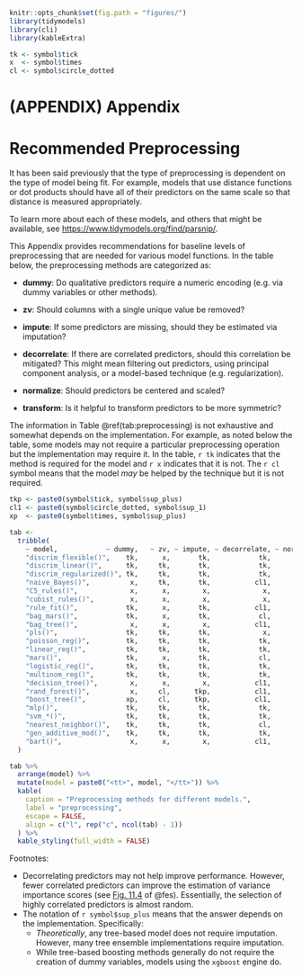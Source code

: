 ```r
knitr::opts_chunk$set(fig.path = "figures/")
library(tidymodels)
library(cli)
library(kableExtra)

tk <- symbol$tick
x  <- symbol$times
cl <- symbol$circle_dotted
```

# (APPENDIX) Appendix {-} 

# Recommended Preprocessing {#pre-proc-table}

It has been said previously that the type of preprocessing is dependent on the type of model being fit. For example, models that use distance functions or dot products should have all of their predictors on the same scale so that distance is measured appropriately. 

To learn more about each of these models, and others that might be available, see <https://www.tidymodels.org/find/parsnip/>. 

This Appendix provides recommendations for baseline levels of preprocessing that are needed for various model functions. In the table below, the preprocessing methods are categorized as: 

 * **dummy**: Do qualitative predictors require a numeric encoding (e.g. via dummy variables or other methods). 
 
 * **zv**: Should columns with a single unique value be removed? 
 
 * **impute**: If some predictors are missing, should they be estimated via imputation? 
 
 * **decorrelate**: If there are correlated predictors, should this correlation be mitigated? This might mean filtering out predictors, using principal component analysis, or a model-based technique (e.g. regularization). 
  
 * **normalize**: Should predictors be centered and scaled? 
 
 * **transform**: Is it helpful to transform predictors to be more symmetric? 

The information in Table \@ref(tab:preprocessing) is not exhaustive and somewhat depends on the implementation. For example, as noted below the table, some models may not require a particular preprocessing operation but the implementation may require it. In the table, `r tk` indicates that the method is required for the model and `r x` indicates that it is not. The `r cl` symbol means that the model _may_ be helped by the technique but it is not required.

```r
tkp <- paste0(symbol$tick, symbol$sup_plus)
cl1 <- paste0(symbol$circle_dotted, symbol$sup_1)
xp  <- paste0(symbol$times, symbol$sup_plus)

tab <- 
  tribble(
    ~ model,            ~ dummy,   ~ zv, ~ impute, ~ decorrelate, ~ normalize, ~ transform, 
    "discrim_flexible()",    tk,      x,       tk,            tk,           x,          cl,
    "discrim_linear()",      tk,     tk,       tk,            tk,           x,          cl,
    "discrim_regularized()", tk,     tk,       tk,            tk,           x,          cl,
    "naive_Bayes()",          x,     tk,       tk,           cl1,           x,           x,
    "C5_rules()",             x,      x,        x,             x,           x,           x,
    "cubist_rules()",         x,      x,        x,             x,           x,           x,
    "rule_fit()",            tk,      x,       tk,           cl1,          tk,           x,
    "bag_mars()",            tk,      x,       tk,            cl,           x,          cl,
    "bag_tree()",             x,      x,        x,           cl1,           x,           x,
    "pls()",                 tk,     tk,       tk,             x,          tk,          tk,
    "poisson_reg()",         tk,     tk,       tk,            tk,           x,          cl,
    "linear_reg()",          tk,     tk,       tk,            tk,           x,          cl,
    "mars()",                tk,      x,       tk,            cl,           x,          cl,
    "logistic_reg()",        tk,     tk,       tk,            tk,           x,          cl,
    "multinom_reg()",        tk,     tk,       tk,            tk,          xp,          cl,
    "decision_tree()",        x,      x,        x,           cl1,           x,           x,
    "rand_forest()",          x,     cl,      tkp,           cl1,           x,           x,
    "boost_tree()",          xp,     cl,      tkp,           cl1,           x,           x,
    "mlp()",                 tk,     tk,       tk,            tk,          tk,          tk,
    "svm_*()",               tk,     tk,       tk,            tk,          tk,          tk,
    "nearest_neighbor()",    tk,     tk,       tk,            cl,          tk,          tk,
    "gen_additive_mod()",    tk,     tk,       tk,            tk,           x,          cl,
    "bart()",                 x,      x,        x,           cl1,           x,           x
  ) 

tab %>% 
  arrange(model) %>% 
  mutate(model = paste0("<tt>", model, "</tt>")) %>% 
  kable(
    caption = "Preprocessing methods for different models.",
    label = "preprocessing",
    escape = FALSE,
    align = c("l", rep("c", ncol(tab) - 1))
  ) %>% 
  kable_styling(full_width = FALSE)
```

Footnotes: 

* Decorrelating predictors may not help improve performance. However, fewer correlated predictors can improve the estimation of variance importance scores (see [Fig. 11.4](https://bookdown.org/max/FES/recursive-feature-elimination.html#fig:greedy-rf-imp) of @fes). Essentially, the selection of highly correlated predictors is almost random. 
* The notation of `r symbol$sup_plus` means that the answer depends on the implementation. Specifically: 
  * _Theoretically_, any tree-based model does not require imputation. However, many tree ensemble implementations require imputation. 
  * While tree-based boosting methods generally do not require the creation of dummy variables, models using the `xgboost` engine do. 

